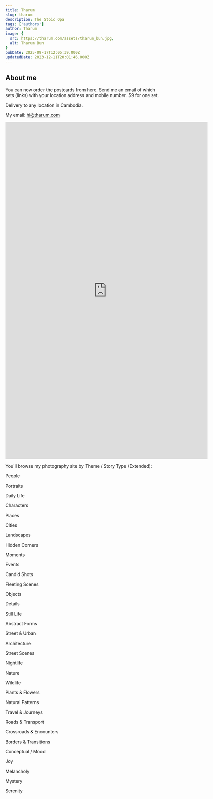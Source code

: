 ```yaml
---
title: Tharum
slug: tharum
description: The Stoic Opa
tags: ['authors']
author: Tharum
image: {
  src: https://tharum.com/assets/tharum_bun.jpg,
  alt: Tharum Bun
}
pubDate: 2025-09-17T12:05:39.000Z
updatedDate: 2023-12-11T20:01:46.000Z
---
```

## About me

You can now order the postcards from here.
Send me an email of which sets (links) with your location address and mobile number.
$9 for one set.

Delivery to any location in Cambodia.

My email: hi@tharum.com


<iframe src="https://docs.google.com/forms/d/e/1FAIpQLSenegRtHq3wHLzOpLoI7DqYtZGRV8k6Myp0V6KdU_BtroFnKw/viewform?embedded=true" width="640" height="1061" frameborder="0" marginheight="0" marginwidth="0">Loading…</iframe>


You'll browse my photography site by Theme / Story Type (Extended):

People

Portraits

Daily Life

Characters


Places

Cities

Landscapes

Hidden Corners


Moments

Events

Candid Shots

Fleeting Scenes

Objects

Details

Still Life

Abstract Forms

Street & Urban

Architecture

Street Scenes

Nightlife

Nature

Wildlife

Plants & Flowers

Natural Patterns

Travel & Journeys

Roads & Transport

Crossroads & Encounters

Borders & Transitions

Conceptual / Mood

Joy

Melancholy

Mystery

Serenity